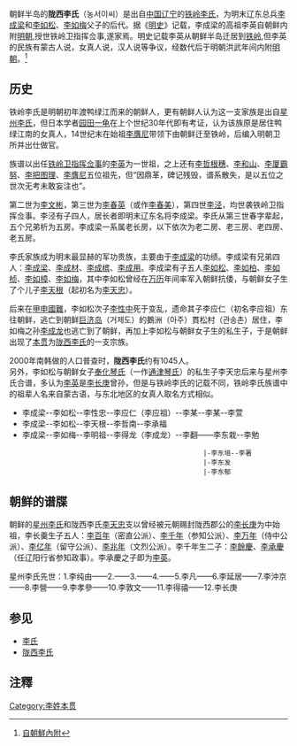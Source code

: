 {{cleanup-verify|time=2011-02-26}}
{{Otheruses|subject=朝鲜的李氏分支|other=源於甘肅省東部的李氏分支|隴西李氏}}

朝鲜半岛的'''陇西李氏'''（농서이씨）是出自[[中国|中国]][[辽宁|辽宁]]的[[铁岭李氏|铁岭李氏]]，为明末辽东总兵[[李成梁|李成梁]]和[[李如松|李如松]]、[[李如梅|李如梅]]父子的后代。据《[[明史|明史]]》记载，李成梁的高祖李英自朝鲜内附[[明朝|明朝]],授世铁岭卫指挥佥事,遂家焉。明史记载李英从朝鲜半岛迁居到[[铁岭|铁岭]],但李英的民族有蒙古人说，女真人说，汉人说等争议，经数代后于明朝洪武年间内附[[明朝|明朝]]。<ref>[http://zh.wikisource.org/wiki/%E6%98%8E%E5%8F%B2/%E5%8D%B7238   自朝鮮內附]</ref>

==历史==
铁岭李氏是明朝初年渡鸭绿江而来的朝鲜人，更有朝鲜人认为这一支家族是出自[[星州李氏|星州李氏]]，但日本学者[[园田一龟|园田一龟]]在上个世纪30年代即有考证，认为该族原是居住鸭绿江南的女真人，14世纪末在始祖[[李膺尼|李膺尼]]带领下由朝鲜迁至铁岭，后编入明朝卫所并出仕做官。

族谱以出任[[铁岭卫指挥佥事|铁岭卫指挥佥事]]的[[李英|李英]]为一世祖，之上还有[[李哲根穗|李哲根穗]]、[[李和山|李和山]]、[[李厦霸努|李厦霸努]]、[[李把图理|李把图理]]、[[李膺尼|李膺尼]]五位祖先，但“因鼎革，碑记残毁，谱系散失，是以五位之世次无考未敢妄注也”。

第二世为[[李文彬|李文彬]]，第三世为[[李春英|李春英]]（或作[[李春美|李春美]]），第四世[[李泾|李泾]]，均世袭铁岭卫指挥佥事。李泾有子四人，居长者即明末辽东名将李成梁。李氏从第三世春字辈起，五个兄弟析为五房。李成梁一系属老长房，以下依次为老二房、老三房、老四房、老五房。

李氏家族成为明末最显赫的军功贵族，主要由于[[李成梁|李成梁]]的功绩。李成梁有兄弟四人：[[李成梁|李成梁]]、[[李成材|李成材]]、[[李成槟|李成槟]]、[[李成用|李成用]]。李成梁有子五人[[李如松|李如松]]、[[李如柏|李如柏]]、[[李如桢|李如桢]]、[[李如樟|李如樟]]、[[李如梅|李如梅]]，其中李如松曾经在[[万历|万历]]年间率军入朝鲜抗倭，与朝鲜女子生了个儿子[[李天根|李天根]]（起初名为[[李天忠|李天忠]]）。

后来在[[甲申國難|甲申國難]]，李如松次子[[李性中|李性中]]死于变乱，遗命其子李应仁（初名李应祖）东往朝鲜，逃亡到朝鲜[[巨济岛|巨济岛]]（거제도）的鵝洲（아주）貫松村（관송촌）居住，李如梅之孙[[李成龙|李成龙]]也逃亡到了朝鲜，再加上李如松与朝鲜女子生的私生子，于是朝鲜出现了[[本贯|本贯]]为[[陇西李氏|陇西李氏]]的一支宗族。

2000年南韩做的人口普查时，'''陇西李氏'''约有1045人。
<br />另外，李如松与朝鲜女子[[奉化琴氏|奉化琴氏]]（一作[[通津琴氏|通津琴氏]]）的私生子李天忠后来与星州李氏合谱，多认为[[李英|李英]]是[[李长庚|李长庚]]曾孙，但是与铁岭李氏的记载不同，铁岭李氏族谱中的祖辈人名来自蒙古语，与东北地区的女真人取名方式相似。
*李成梁--李如松--李性忠--李应仁（李应祖）--李某--李某--李萱
*李成梁--李如松--李天根--李哲南--李承福
*李成梁--李如梅--李明祖--李得龙（李成龙）--李翻——李东栽--李勉
                                                  |-李东培--李著
                                                  |-李东发
                                                  |-李东郁

==朝鲜的谱牒==
朝鲜的[[星州李氏|星州李氏]]和陇西李氏[[李天忠|李天忠]]支以曾经被元朝赐封陇西郡公的[[李长庚|李长庚]]为中始祖，李长羹生子五人：[[李百年|李百年]]（密直公派）、[[李千年|李千年]]（参知公派）、[[李万年|李万年]]（侍中公派）、[[李亿年|李亿年]]（留守公派）、[[李兆年|李兆年]]（文烈公派）。李千年生二子：[[李餘慶|李餘慶]]、[[李承慶|李承慶]]（任辽阳行省参知政事）。李承慶之子即为[[李英|李英]]。

星州李氏先世：1.李纯由——2.——3.——4.——5.李凡——6.李延居——7.李沖京——8.李營——9.李孝參——10.李敦文——11.李得禧——12.李长庚

==参见==
* [[李氏|李氏]]
* [[陇西李氏|陇西李氏]]

== 注釋 ==
{{reflist}}
[[Category:李姓本贯|Category:李姓本贯]]